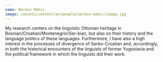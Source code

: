 ```yaml
---
name: Nermin Mahic
image: /assets/content/en/people/nermin-mahic/image.jpg
---
```

My research centers on the linguistic Ottoman heritage in Bosnian/Croatian/Montenegrin/Ser-bian, but also on their history and the language politics of these languages. Furthermore, I have also a high interest in the processes of divergence of Serbo-Croatian and, accordingly, in both the historical encounters of the linguists of former Yugoslavia and the political framework in which the linguists did their work.
